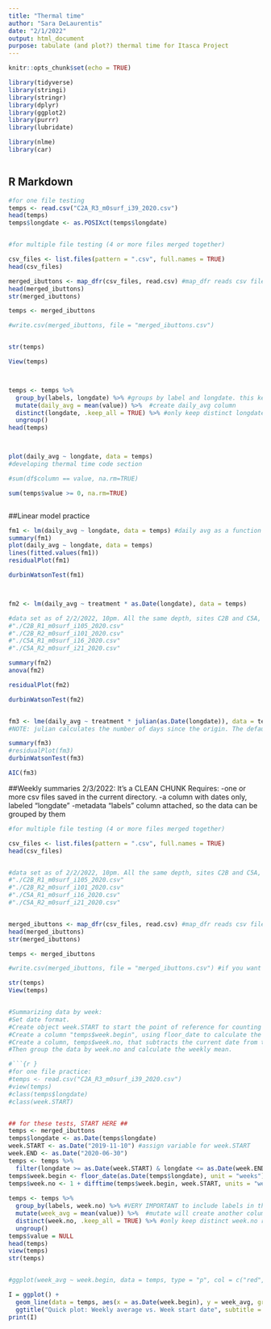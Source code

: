 ```yaml
---
title: "Thermal time"
author: "Sara DeLaurentis"
date: "2/1/2022"
output: html_document
purpose: tabulate (and plot?) thermal time for Itasca Project
---
```


```r
knitr::opts_chunk$set(echo = TRUE)

library(tidyverse)
library(stringi)
library(stringr)
library(dplyr)
library(ggplot2)
library(purrr)
library(lubridate)

library(nlme)
library(car)



```

## R Markdown


```r

#for one file testing
temps <- read.csv("C2A_R3_m0surf_i39_2020.csv")
head(temps)
temps$longdate <- as.POSIXct(temps$longdate)


#for multiple file testing (4 or more files merged together)

csv_files <- list.files(pattern = ".csv", full.names = TRUE)
head(csv_files)

merged_ibuttons <- map_dfr(csv_files, read.csv) #map_dfr reads csv files and joins them by rowbind.
head(merged_ibuttons)
str(merged_ibuttons)

temps <- merged_ibuttons

#write.csv(merged_ibuttons, file = "merged_ibuttons.csv")


str(temps)

View(temps)



temps <- temps %>% 
  group_by(labels, longdate) %>% #groups by label and longdate. this keeps all the ibuttons separate during this process.
  mutate(daily_avg = mean(value)) %>%  #create daily_avg column
  distinct(longdate, .keep_all = TRUE) %>% #only keep distinct longdate rows (for each ibutton label group)
  ungroup() 
head(temps)



plot(daily_avg ~ longdate, data = temps)
#developing thermal time code section

#sum(df$column == value, na.rm=TRUE)

sum(temps$value >= 0, na.rm=TRUE)



```

##Linear model practice


```r


fm1 <- lm(daily_avg ~ longdate, data = temps) #daily avg as a function of date
summary(fm1) 
plot(daily_avg ~ longdate, data = temps)
lines(fitted.values(fm1))
residualPlot(fm1)

durbinWatsonTest(fm1)



fm2 <- lm(daily_avg ~ treatment * as.Date(longdate), data = temps)

#data set as of 2/2/2022, 10pm. All the same depth, sites C2B and C5A, R1 and R2 at each: 
#"./C2B_R1_m0surf_i105_2020.csv" 
#"./C2B_R2_m0surf_i101_2020.csv" 
#"./C5A_R1_m0surf_i16_2020.csv"  
#"./C5A_R2_m0surf_i21_2020.csv"

summary(fm2)
anova(fm2)

residualPlot(fm2)

durbinWatsonTest(fm2)


fm3 <- lme(daily_avg ~ treatment * julian(as.Date(longdate)), data = temps, random = ~ 1 | treatment)
#NOTE: julian calculates the number of days since the origin. The default origin is 1970-01-01.

summary(fm3)
#residualPlot(fm3)
durbinWatsonTest(fm3)

AIC(fm3)

```
##Weekly summaries
2/3/2022: It's a CLEAN CHUNK
Requires: 
  -one or more csv files saved in the current directory.
  -a column with dates only, labeled "longdate"
  -metadata "labels" column attached, so the data can be grouped by them

```r

#for multiple file testing (4 or more files merged together)

csv_files <- list.files(pattern = ".csv", full.names = TRUE)
head(csv_files)


#data set as of 2/2/2022, 10pm. All the same depth, sites C2B and C5A, R1 and R2 at each: 
#"./C2B_R1_m0surf_i105_2020.csv" 
#"./C2B_R2_m0surf_i101_2020.csv" 
#"./C5A_R1_m0surf_i16_2020.csv"  
#"./C5A_R2_m0surf_i21_2020.csv"


merged_ibuttons <- map_dfr(csv_files, read.csv) #map_dfr reads csv files and joins them by rowbind.
head(merged_ibuttons)
str(merged_ibuttons)

temps <- merged_ibuttons

#write.csv(merged_ibuttons, file = "merged_ibuttons.csv") #if you want to create a csv from the four merged files.

str(temps)
View(temps)


#Summarizing data by week:
#Set date format.
#Create object week.START to start the point of reference for counting the weeks
#Create a column "temps$week.begin", using floor_date to calculate the start date of each week.
#Create a column, temps$week.no, that subtracts the current date from the week.START and adds 1.
#Then group the data by week.no and calculate the weekly mean.

#```{r }
#for one file practice:
#temps <- read.csv("C2A_R3_m0surf_i39_2020.csv")
#view(temps)
#class(temps$longdate)
#class(week.START)


## for these tests, START HERE ##
temps <- merged_ibuttons
temps$longdate <- as.Date(temps$longdate) 
week.START <- as.Date("2019-11-10") #assign variable for week.START
week.END <- as.Date("2020-06-30")
temps <- temps %>% 
  filter(longdate >= as.Date(week.START) & longdate <= as.Date(week.END))
temps$week.begin <- floor_date(as.Date(temps$longdate), unit = "weeks") #create column of 1st day of each week
temps$week.no <- 1 + difftime(temps$week.begin, week.START, units = "weeks") #week number, starting at origin. Instead of a column in a dataframe, it could potentially be part of a formula.
  
temps <- temps %>%  
  group_by(labels, week.no) %>% #VERY IMPORTANT to include labels in the grouping structure.
  mutate(week_avg = mean(value)) %>%  #mutate will create another column, but will not condense to a single value per week. 
  distinct(week.no, .keep_all = TRUE) %>% #only keep distinct week.no rows (for each ibutton label group)
  ungroup()
temps$value = NULL
head(temps)
view(temps)
str(temps)


#ggplot(week_avg ~ week.begin, data = temps, type = "p", col = c("red", "orange", "blue", "purple"))

I = ggplot() +
  geom_line(data = temps, aes(x = as.Date(week.begin), y = week_avg, group = labels, colour = labels)) +
  ggtitle("Quick plot: Weekly average vs. Week start date", subtitle = "Mineral surface sensors at C2B and C5A")
print(I)

```
